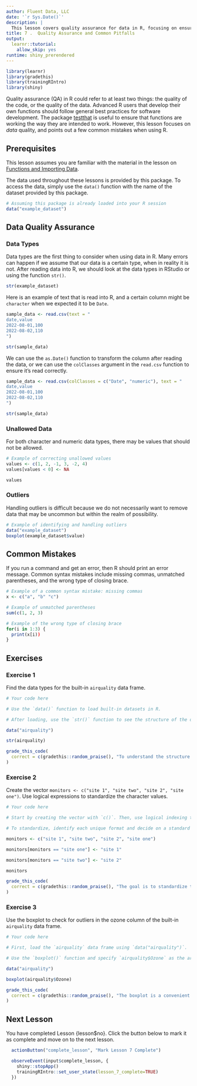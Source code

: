 ```yaml
---
author: Fluent Data, LLC
date: '`r Sys.Date()`'
description: |
  This lesson covers quality assurance for data in R, focusing on ensuring the integrity and consistency of data types, managing unallowed values, and handling outliers. It also points out common mistakes and how to address them, emphasizing the importance of accurately understanding and manipulating data to ensure reliable analysis outcomes.
title: 7 .  Quality Assurance and Common Pitfalls
output:
  learnr::tutorial:
    allow_skip: yes
runtime: shiny_prerendered
---
```



```r
library(learnr)
library(gradethis)
library(trainingRIntro)
library(shiny)
```

Quality assurance (QA) in R could refer to at least two things: the quality of the code, or the quality of the data. Advanced R users that develop their own functions should follow general best practices for software development. The package [testthat](https://testthat.r-lib.org/) is useful to ensure that functions are working the way they are intended to work. However, this lesson focuses on _data_ quality, and points out a few common mistakes when using R.

## Prerequisites

This lesson assumes you are familiar with the material in the lesson on [Functions and Importing Data](../2-Functions-and-Importing-Data/readme.md).

The data used throughout these lessons is provided by this package. To access the data, simply use the `data()` function with the name of the dataset provided by this package.


```r
# Assuming this package is already loaded into your R session
data("example_dataset")

```

## Data Quality Assurance

### Data Types

Data types are the first thing to consider when using data in R. Many errors can happen if we assume that our data is a certain type, when in reality it is not. After reading data into R, we should look at the data types in RStudio or using the function `str()`.


```r
str(example_dataset)

```

Here is an example of text that is read into R, and a certain column might be `character` when we expected it to be `Date`.


```r
sample_data <- read.csv(text = "
date,value
2022-08-01,100
2022-08-02,110
")

str(sample_data)

```

We can use the `as.Date()` function to transform the column after reading the data, or we can use the `colClasses` argument in the `read.csv` function to ensure it's read correctly.


```r
sample_data <- read.csv(colClasses = c("Date", "numeric"), text = "
date,value
2022-08-01,100
2022-08-02,110
")

str(sample_data)

```

### Unallowed Data

For both character and numeric data types, there may be values that should not be allowed.


```r
# Example of correcting unallowed values
values <- c(1, 2, -1, 3, -2, 4)
values[values < 0] <- NA

values

```

### Outliers

Handling outliers is difficult because we do not necessarily want to remove data that may be uncommon but within the realm of possibility.


```r
# Example of identifying and handling outliers
data("example_dataset")
boxplot(example_dataset$value)

```

## Common Mistakes

If you run a command and get an error, then R should print an error message. Common syntax mistakes include missing commas, unmatched parentheses, and the wrong type of closing brace.


```r
# Example of a common syntax mistake: missing commas
x <- c("a", "b" "c")

# Example of unmatched parentheses
sum(c(1, 2, 3)

# Example of the wrong type of closing brace
for(i in 1:3) {
  print(x[i))
}

```


## Exercises {data-progressive=TRUE}

### Exercise 1

Find the data types for the built-in `airquality` data frame.

```r
# Your code here
```

```r
# Use the `data()` function to load built-in datasets in R.
```

```r
# After loading, use the `str()` function to see the structure of the data frame, which includes data types of each column.
```

```r
data("airquality")

str(airquality)

```

```r
grade_this_code(
  correct = c(gradethis::random_praise(), "To understand the structure and data types of the `airquality` data frame, we first load it using `data("airquality")` and then use `str(airquality)`. This command displays the data types for each column, helping us understand the dataset's structure. ")
)
```


### Exercise 2

Create the vector `monitors <- c("site 1", "site two", "site 2", "site one")`. Use logical expressions to standardize the character values.

```r
# Your code here
```

```r
# Start by creating the vector with `c()`. Then, use logical indexing to identify and replace values.
```

```r
# To standardize, identify each unique format and decide on a standard form. Use logical expressions like `monitors[monitors == "site one"] <- "site 1"` to make replacements.
```

```r
monitors <- c("site 1", "site two", "site 2", "site one")

monitors[monitors == "site one"] <- "site 1"

monitors[monitors == "site two"] <- "site 2"

monitors

```

```r
grade_this_code(
  correct = c(gradethis::random_praise(), "The goal is to standardize the naming convention within the vector `monitors`. We achieve this by identifying non-standard names and replacing them using logical expressions combined with the assignment operator `<-`. This ensures all site names follow a consistent format, enhancing data uniformity. ")
)
```


### Exercise 3

Use the boxplot to check for outliers in the ozone column of the built-in `airquality` data frame.

```r
# Your code here
```

```r
# First, load the `airquality` data frame using `data("airquality")`.
```

```r
# Use the `boxplot()` function and specify `airquality$Ozone` as the argument to plot the ozone column.
```

```r
data("airquality")

boxplot(airquality$Ozone)
```

```r
grade_this_code(
  correct = c(gradethis::random_praise(), "The boxplot is a convenient tool to visualize the distribution of the `Ozone` column in the `airquality` dataset, including any outliers. By using `boxplot(airquality$Ozone)`, we generate a plot that clearly shows the central tendency, dispersion, and outliers of the ozone measurements. ")
)
```




## Next Lesson


You have completed Lesson {lesson$no}. Click the button below to mark it as complete and move on to the next lesson.

```r
  actionButton("complete_lesson", "Mark Lesson 7 Complete")
```


```r
  observeEvent(input$complete_lesson, {
    shiny::stopApp()
    trainingRIntro::set_user_state(lesson_7_complete=TRUE)
  })
```




